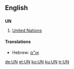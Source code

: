 {{see|un|un-|-un-|ün|ún}}

{{wikipedia | un_%28disambiguation%29}}













==English==
==={{initialism}}===
'''UN'''
# [[United Nations]]

====Translations====
*Hebrew: [[:he:או"ם|או"ם]]

[[de:UN]]
[[et:UN]]
[[ko:UN]]
[[ku:UN]]
[[tr:UN]]
